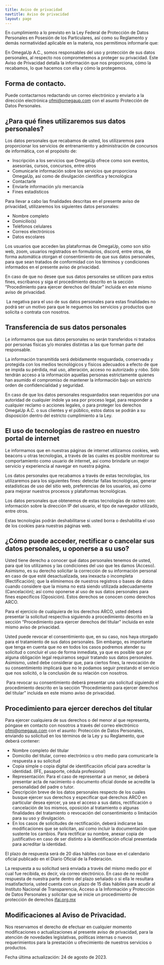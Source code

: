 ```yaml
---
title: Aviso de privacidad
navtitle: Aviso de privacidad
layout: page
---
```


En cumplimiento a lo previsto en la Ley Federal de Protección de Datos Personales en Posesión de los Particulares, así como su Reglamento y demás normatividad aplicable en la materia, nos permitimos informarle que:

En OmegaUp A.C., somos responsables del uso y protección de sus datos personales, al respecto nos comprometemos a proteger su privacidad. Este Aviso de Privacidad detalla la información que nos proporciona, cómo la recabamos, lo que hacemos con ella y cómo la protegemos.


## Forma de contacto.

Puede contactarnos redactando un correo electrónico y enviarlo a la dirección electrónica [ofmi@omegaup.com](mailto:ofmi@omegaup.com) con el asunto Protección de Datos Personales.


## ¿Para qué fines utilizaremos sus datos personales?

Los datos personales que recabamos de usted, los utilizaremos para proporcionar los servicios de entrenamiento y administración de concursos de informática, con el propósito de:

* Inscripción a los servicios que OmegaUp ofrece como son eventos, asesorías, cursos, concursos, entre otros
* Comunicarle información sobre los servicios que proporciona OmegaUp,  así como de divulgación científica y tecnológica
* Contactarle
* Enviarle información y/o mercancía
* Fines estadísticos

Para llevar a cabo las finalidades descritas en el presente aviso de privacidad, utilizaremos los siguientes datos personales:

* Nombre completo
* Domicilio(s)
* Teléfonos celulares
* Correos electrónicos
* Datos escolares

Los usuarios que acceden las plataformas de OmegaUp, como son sitio web, zoom, usuarios registrados en formularios, discord, entre otras, de forma automática otorgan el consentimiento de que sus datos personales, para que sean tratados de conformidad con los términos y condiciones informados en el presente aviso de privacidad. 

En caso de que no desee que sus datos personales se utilicen para estos fines, escríbanos y siga el procedimiento descrito en la sección “Procedimiento para ejercer derechos del titular” incluida en este mismo aviso de privacidad.

 La negativa para el uso de sus datos personales para estas finalidades no podrá ser un motivo para que le neguemos los servicios y productos que solicita o contrata con nosotros.


## Transferencia de sus datos personales

Le informamos que sus datos personales no serán transferidos ni tratados por personas físicas y/o morales distintas a las que forman parte del responsable.

La información transmitida será debidamente resguardada, conservada y protegida con los medios tecnológicos y físicos adecuados a efecto de que se impida su pérdida, mal uso, alteración, acceso no autorizado y robo. Sólo tendrán acceso a la información aquellas personas estrictamente quienes han asumido el compromiso de mantener la información bajo un estricto orden de confidencialidad y seguridad.

En caso de que los datos personales resguardados sean requeridos por una autoridad de cualquier índole ya sea por proceso legal, para responder a cualquier reclamo o acciones legales, o para proteger los derechos OmegaUp A.C. o sus clientes y el público, estos datos se podrán a su disposición dentro del estricto cumplimiento a la Ley.


## El uso de tecnologías de rastreo en nuestro portal de internet

Le informamos que en nuestras páginas de internet utilizamos cookies, web beacons u otras tecnologías, a través de las cuales es posible monitorear su comportamiento como usuario de internet, así como brindarle un mejor servicio y experiencia al navegar en nuestra página.

Los datos personales que recabamos a través de estas tecnologías, los utilizaremos para los siguientes fines: detectar fallas tecnológicas, generar estadísticas de uso del sitio web, preferencias de los usuarios, así como para mejorar nuestros procesos y plataformas tecnológicas.

Los datos personales que obtenemos de estas tecnologías de rastreo son: información sobre la dirección IP del usuario, el tipo de navegador utilizado, entre otros.

Estas tecnologías podrán deshabilitarse si usted borra o deshabilita el uso de los cookies para nuestras páginas web. 


## ¿Cómo puede acceder, rectificar o cancelar sus datos personales, u oponerse a su uso?

Usted tiene derecho a conocer qué datos personales tenemos de usted, para qué los utilizamos y las condiciones del uso que les damos (Acceso). Asimismo, es su derecho solicitar la corrección de su información personal en caso de que esté desactualizada, sea inexacta o incompleta (Rectificación); que la eliminemos de nuestros registros o bases de datos cuando considere que la misma no está siendo utilizada adecuadamente (Cancelación); así como oponerse al uso de sus datos personales para fines específicos (Oposición). Estos derechos se conocen como derechos ARCO.

Para el ejercicio de cualquiera de los derechos ARCO, usted deberá presentar la solicitud respectiva siguiendo a procedimiento descrito en la sección “Procedimiento para ejercer derechos del titular” incluida en este mismo aviso de privacidad.

Usted puede revocar el consentimiento que, en su caso, nos haya otorgado para el tratamiento de sus datos personales. Sin embargo, es importante que tenga en cuenta que no en todos los casos podremos atender su solicitud o concluir el uso de forma inmediata, ya que es posible que por alguna obligación legal requiramos seguir tratando sus datos personales. Asimismo, usted debe considerar que, para ciertos fines, la revocación de su consentimiento implicará que no le podamos seguir prestando el servicio que nos solicitó, o la conclusión de su relación con nosotros.

 Para revocar su consentimiento deberá presentar una solicitud siguiendo el procedimiento descrito en la sección “Procedimiento para ejercer derechos del titular” incluida en este mismo aviso de privacidad.

## Procedimiento para ejercer derechos del titular

Para ejercer cualquiera de sus derechos o del menor al que representa, póngase en contacto con nosotros a través del correo electrónico [ofmi@omegaup.com](mailto:ofmi@omegaup.com) con el asunto:  Protección de Datos Personales, enviando su solicitud en los términos de la Ley y su Reglamento, que deberá contener:

* Nombre completo del titular
* Domicilio del titular, correo electrónico u otro medio para comunicarle la respuesta a su solicitud
* Copia simple o copia digital de identificación oficial para acreditar la identidad. (IFE, pasaporte, cédula profesional)
* Representación: Para el caso de representar a un menor, se deberá presentar acta de nacimiento o documento oficial donde se acredite la personalidad del padre o tutor.
* Descripción breve de los datos personales respecto de los cuales busque ejercer sus derechos y especificar qué derechos ARCO en particular desea ejercer, ya sea el acceso a sus datos, rectificación o cancelación de los mismos, oposición al tratamiento o algunas finalidades del tratamiento o revocación del consentimiento o limitación para su uso y divulgación.
* En los casos de solicitudes de rectificación, deberá indicarse las modificaciones que se solicitan, así como incluir la documentación que sustente los cambios. Para rectificar su nombre, anexar copia de justificativo en caso de ser distinto a la identificación oficial presentada para acreditar la identidad.

El plazo de respuesta será de 20 días hábiles con base en el calendario oficial publicado en el Diario Oficial de la Federación.

La respuesta a su solicitud será enviada a través del mismo medio por el cual fue recibida, es decir, vía correo electrónico. En caso de no recibir respuesta de nuestra parte dentro del plazo señalado o si ella le resultara insatisfactoria, usted cuenta con un plazo de 15 días hábiles para acudir al Instituto Nacional de Transparencia, Acceso a la Información y Protección de Datos Personales y solicitar que se inicie un procedimiento de protección de derechos [ifai.org.mx](http://ifai.org.mx/)


## Modificaciones al Aviso de Privacidad. 

Nos reservamos el derecho de efectuar en cualquier momento modificaciones o actualizaciones al presente aviso de privacidad, para la atención de novedades legislativas, políticas internas o nuevos requerimientos para la prestación u ofrecimiento de nuestros servicios o productos.

Fecha última actualización: 24 de agosto de 2023.

